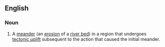 {{also|incised-meander}}

==English==

===Noun===
{{en-noun}}

# A [[meander]] (an [[erosion]] of a [[river bed]]) in a region that undergoes [[tectonic uplift]] subsequent to the action that caused the initial meander.